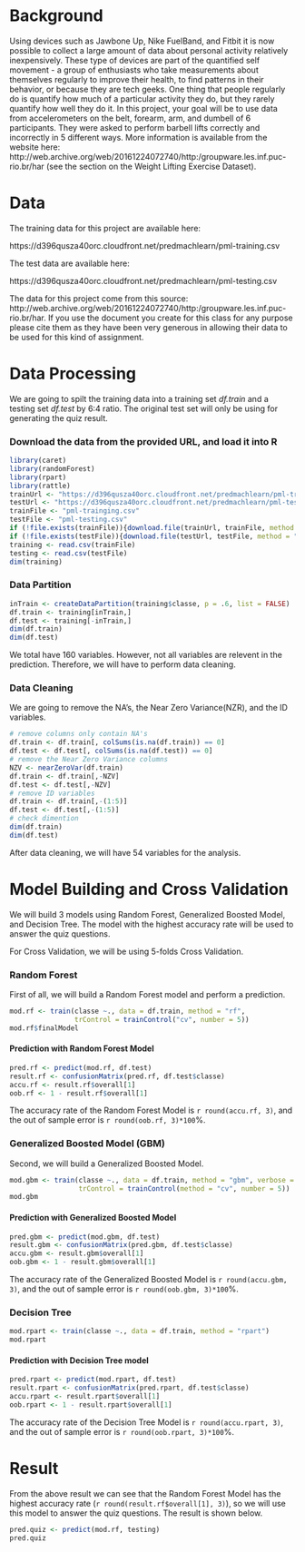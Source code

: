 
# Background

Using devices such as Jawbone Up, Nike FuelBand, and Fitbit it is now possible to collect a large amount of data about personal activity relatively inexpensively. These type of devices are part of the quantified self movement - a group of enthusiasts who take measurements about themselves regularly to improve their health, to find patterns in their behavior, or because they are tech geeks. One thing that people regularly do is quantify how much of a particular activity they do, but they rarely quantify how well they do it. In this project, your goal will be to use data from accelerometers on the belt, forearm, arm, and dumbell of 6 participants. They were asked to perform barbell lifts correctly and incorrectly in 5 different ways. More information is available from the website here: http://web.archive.org/web/20161224072740/http:/groupware.les.inf.puc-rio.br/har (see the section on the Weight Lifting Exercise Dataset).

# Data

The training data for this project are available here:

https://d396qusza40orc.cloudfront.net/predmachlearn/pml-training.csv

The test data are available here:

https://d396qusza40orc.cloudfront.net/predmachlearn/pml-testing.csv


The data for this project come from this source: http://web.archive.org/web/20161224072740/http:/groupware.les.inf.puc-rio.br/har. If you use the document you create for this class for any purpose please cite them as they have been very generous in allowing their data to be used for this kind of assignment.

# Data Processing
We are going to spilt the training data into a training set *df.train* and a testing set *df.test* by 6:4 ratio. The original test set will only be using for generating the quiz result.

### Download the data from the provided URL, and load it into R
```r
library(caret)
library(randomForest)
library(rpart)
library(rattle)
trainUrl <- "https://d396qusza40orc.cloudfront.net/predmachlearn/pml-training.csv"
testUrl <- "https://d396qusza40orc.cloudfront.net/predmachlearn/pml-testing.csv"
trainFile <- "pml-trainging.csv"
testFile <- "pml-testing.csv"
if (!file.exists(trainFile)){download.file(trainUrl, trainFile, method = "curl")}
if (!file.exists(testFile)){download.file(testUrl, testFile, method = "curl")}
training <- read.csv(trainFile)
testing <- read.csv(testFile)
dim(training)
```

### Data Partition
```r
inTrain <- createDataPartition(training$classe, p = .6, list = FALSE)
df.train <- training[inTrain,]
df.test <- training[-inTrain,]
dim(df.train)
dim(df.test)
```
We total have 160 variables. However, not all variables are relevent in the prediction. Therefore, we will have to perform data cleaning.

### Data Cleaning
We are going to remove the NA's, the Near Zero Variance(NZR), and the ID variables.
```r
# remove columns only contain NA's
df.train <- df.train[, colSums(is.na(df.train)) == 0]
df.test <- df.test[, colSums(is.na(df.test)) == 0]
# remove the Near Zero Variance columns
NZV <- nearZeroVar(df.train)
df.train <- df.train[,-NZV]
df.test <- df.test[,-NZV]
# remove ID variables
df.train <- df.train[,-(1:5)]
df.test <- df.test[,-(1:5)]
# check dimention
dim(df.train)
dim(df.test)
```
After data cleaning, we will have 54 variables for the analysis.

# Model Building and Cross Validation
We will build 3 models using Random Forest, Generalized Boosted Model, and Decision Tree. The model with the highest accuracy rate will be used to answer the quiz questions.

For Cross Validation, we will be using 5-folds Cross Validation.

### Random Forest
First of all, we will build a Random Forest model and perform a prediction.
```r
mod.rf <- train(classe ~., data = df.train, method = "rf",
                trControl = trainControl("cv", number = 5))
mod.rf$finalModel
```


#### Prediction with Random Forest Model
```r
pred.rf <- predict(mod.rf, df.test)
result.rf <- confusionMatrix(pred.rf, df.test$classe)
accu.rf <- result.rf$overall[1]
oob.rf <- 1 - result.rf$overall[1]
```
The accuracy rate of the Random Forest Model is `r round(accu.rf, 3)`, and the out of sample error is `r round(oob.rf, 3)*100`%.



### Generalized Boosted Model (GBM)
Second, we will build a Generalized Boosted Model.
```r
mod.gbm <- train(classe ~., data = df.train, method = "gbm", verbose = FALSE,
                 trControl = trainControl(method = "cv", number = 5))
mod.gbm
```

#### Prediction with Generalized Boosted Model
```r
pred.gbm <- predict(mod.gbm, df.test)
result.gbm <- confusionMatrix(pred.gbm, df.test$classe)
accu.gbm <- result.gbm$overall[1]
oob.gbm <- 1 - result.gbm$overall[1]
```
The accuracy rate of the Generalized Boosted Model is `r round(accu.gbm, 3)`, and the out of sample error is `r round(oob.gbm, 3)*100`%.


### Decision Tree
```r
mod.rpart <- train(classe ~., data = df.train, method = "rpart")
mod.rpart
```

#### Prediction with Decision Tree model
```r
pred.rpart <- predict(mod.rpart, df.test)
result.rpart <- confusionMatrix(pred.rpart, df.test$classe)
accu.rpart <- result.rpart$overall[1]
oob.rpart <- 1 - result.rpart$overall[1]
```
The accuracy rate of the Decision Tree Model is `r round(accu.rpart, 3)`, and the out of sample error is `r round(oob.rpart, 3)*100`%.

# Result
From the above result we can see that the Random Forest Model has the highest accuracy rate (`r round(result.rf$overall[1], 3)`), so we will use this model to answer the quiz questions. The result is shown below.

```r
pred.quiz <- predict(mod.rf, testing)
pred.quiz
```
